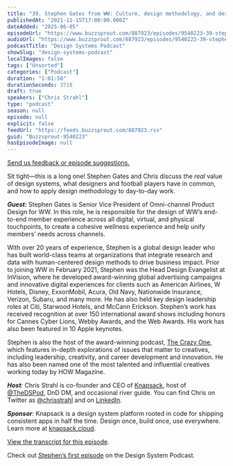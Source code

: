 ```yaml
---
title: "39. Stephen Gates from WW: Culture, design methodology, and design system ROI"
publishedAt: "2021-11-15T17:00:00.000Z"
dateAdded: "2025-06-05"
episodeUrl: "https://www.buzzsprout.com/887923/episodes/9540223-39-stephen-gates-from-ww-culture-design-methodology-and-design-system-roi.mp3"
audioUrl: "https://www.buzzsprout.com/887923/episodes/9540223-39-stephen-gates-from-ww-culture-design-methodology-and-design-system-roi.mp3"
podcastTitle: "Design Systems Podcast"
showSlug: "design-systems-podcast"
localImages: false
tags: ["Unsorted"]
categories: ["Podcast"]
duration: "1:01:58"
durationSeconds: 3718
draft: true
speakers: ["Chris Strahl"]
type: "podcast"
season: null
episode: null
explicit: false
feedUrl: "https://feeds.buzzsprout.com/887923.rss"
guid: "Buzzsprout-9540223"
hasEpisodeImage: null
---
```

[Send us feedback or episode suggestions.](https://www.buzzsprout.com/twilio/text_messages/887923/open_sms)

Sit tight—this is a long one! Stephen Gates and Chris discuss the _real_ value of design systems, what designers and football players have in common, and how to apply design methodology to day-to-day work.

**_Guest:_** Stephen Gates is Senior Vice President of Omni-channel Product Design for WW. In this role, he is responsible for the design of WW’s end-to-end member experience across all digital, virtual, and physical touchpoints, to create a cohesive wellness experience and help unify members’ needs across channels.

With over 20 years of experience, Stephen is a global design leader who has built world-class teams at organizations that integrate research and data with human-centered design methods to drive business impact. Prior to joining WW in February 2021, Stephen was the Head Design Evangelist at InVision, where he developed award-winning global advertising campaigns and innovative digital experiences for clients such as American Airlines, W Hotels, Disney, ExxonMobil, Acura, Old Navy, Nationwide Insurance, Verizon, Subaru, and many more. He has also held key design leadership roles at Citi, Starwood Hotels, and McCann Erickson. Stephen’s work has received recognition at over 150 international award shows including honors for Cannes Cyber Lions, Webby Awards, and the Web Awards. His work has also been featured in 10 Apple keynotes.

Stephen is also the host of the award-winning podcast, [The Crazy One](https://thecrazy1.com/), which features in-depth explorations of issues that matter to creatives, including leadership, creativity, and career development and innovation. He has also been named one of the most talented and influential creatives working today by HOW Magazine.

**_Host_**_:_ Chris Strahl is co-founder and CEO of [Knapsack](https://www.knapsack.cloud/), host of [@TheDSPod](https://twitter.com/thedspod), DnD DM, and occasional river guide. You can find Chris on Twitter as [@chrisstrahl](https://twitter.com/chrisstrahl) and on [LinkedIn](https://www.linkedin.com/in/chrisstrahl/).

**_Sponsor_**_:_ Knapsack is a design system platform rooted in code for shipping consistent apps in half the time. Design once, build once, use everywhere. Learn more at [knapsack.cloud](https://www.knapsack.cloud/).

[View the transcript for this episode](http://knapsack.cloud/blog/dsp-stephen-gates-2).

Check out [Stephen’s first episode](https://www.designsystemspodcast.com/episodes/episode/49671b13/15-stephen-gates-what-are-you-doing-about-the-people-and-trust-aspects-of-your-design-system) on the Design System Podcast.
